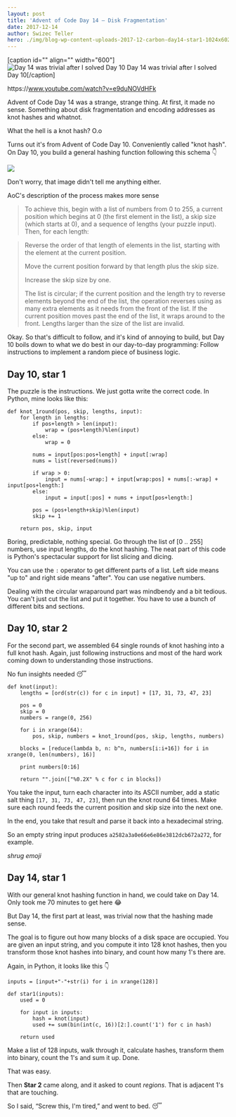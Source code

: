 ```yaml
---
layout: post
title: 'Advent of Code Day 14 – Disk Fragmentation'
date: 2017-12-14
author: Swizec Teller
hero: ./img/blog-wp-content-uploads-2017-12-carbon-day14-star1-1024x602.png
---
```

\[caption id="" align="" width="600"]![Day 14 was trivial after I solved Day 10](./img/blog-wp-content-uploads-2017-12-carbon-day14-star1-1024x602.png) Day 14 was trivial after I solved Day 10\[/caption]



https&#x3A;//www.youtube.com/watch?v=e9duNOVdHFk



Advent of Code Day 14 was a strange, strange thing. At first, it made no sense. Something about disk fragmentation and encoding addresses as knot hashes and whatnot.



What the hell is a knot hash? O.o



Turns out it's from Advent of Code Day 10. Conveniently called "knot hash". On Day 10, you build a general hashing function following this schema 👇



![](./img/blog-wp-content-uploads-2017-12-screen_shot_2017-12-14_at_08.50.05.png)



Don't worry, that image didn't tell me anything either.



AoC's description of the process makes more sense



> To achieve this, begin with a list of numbers from 0 to 255, a current position which begins at 0 (the first element in the list), a skip size (which starts at 0), and a sequence of lengths (your puzzle input). Then, for each length:



> Reverse the order of that length of elements in the list, starting with the element at the current position.
>
>
>
> Move the current position forward by that length plus the skip size.
>
>
>
> Increase the skip size by one.
>
>
>
> The list is circular; if the current position and the length try to reverse elements beyond the end of the list, the operation reverses using as many extra elements as it needs from the front of the list. If the current position moves past the end of the list, it wraps around to the front. Lengths larger than the size of the list are invalid.



Okay. So that's difficult to follow, and it's kind of annoying to build, but Day 10 boils down to what we do best in our day-to-day programming: Follow instructions to implement a random piece of business logic.



## Day 10, star 1



The puzzle is the instructions. We just gotta write the correct code. In Python, mine looks like this:



```
def knot_1round(pos, skip, lengths, input):
    for length in lengths:
        if pos+length > len(input):
            wrap = (pos+length)%len(input)
        else:
            wrap = 0

        nums = input[pos:pos+length] + input[:wrap]
        nums = list(reversed(nums))
        
        if wrap > 0:
            input = nums[-wrap:] + input[wrap:pos] + nums[:-wrap] + input[pos+length:]
        else:
            input = input[:pos] + nums + input[pos+length:]

        pos = (pos+length+skip)%len(input)
        skip += 1

    return pos, skip, input
```



Boring, predictable, nothing special. Go through the list of \[0 .. 255] numbers, use input lengths, do the knot hashing. The neat part of this code is Python's spectacular support for list slicing and dicing.



You can use the `:` operator to get different parts of a list. Left side means "up to" and right side means "after". You can use negative numbers.



Dealing with the circular wraparound part was mindbendy and a bit tedious. You can't just cut the list and put it together. You have to use a bunch of different bits and sections.



## Day 10, star 2



For the second part, we assembled 64 single rounds of knot hashing into a full knot hash. Again, just following instructions and most of the hard work coming down to understanding those instructions.



No fun insights needed 😴



```
def knot(input):
    lengths = [ord(str(c)) for c in input] + [17, 31, 73, 47, 23]

    pos = 0
    skip = 0
    numbers = range(0, 256)
    
    for i in xrange(64):
        pos, skip, numbers = knot_1round(pos, skip, lengths, numbers)
        
    blocks = [reduce(lambda b, n: b^n, numbers[i:i+16]) for i in xrange(0, len(numbers), 16)]

    print numbers[0:16]

    return "".join(["%0.2X" % c for c in blocks])
```



You take the input, turn each character into its ASCII number, add a static salt thing `[17, 31, 73, 47, 23]`, then run the knot round 64 times. Make sure each round feeds the current position and skip size into the next one.



In the end, you take that result and parse it back into a hexadecimal string.



So an empty string input produces `a2582a3a0e66e6e86e3812dcb672a272`, for example.



_shrug emoji_



## Day 14, star 1



With our general knot hashing function in hand, we could take on Day 14. Only took me 70 minutes to get here 😂



But Day 14, the first part at least, was trivial now that the hashing made sense.



The goal is to figure out how many blocks of a disk space are occupied. You are given an input string, and you compute it into 128 knot hashes, then you transform those knot hashes into binary, and count how many 1's there are.



Again, in Python, it looks like this 👇



```
inputs = [input+"-"+str(i) for i in xrange(128)]

def star1(inputs):
    used = 0

    for input in inputs:
        hash = knot(input)
        used += sum(bin(int(c, 16))[2:].count('1') for c in hash)

    return used
```



Make a list of 128 inputs, walk through it, calculate hashes, transform them into binary, count the 1's and sum it up. Done.



That was easy.



Then **Star 2** came along, and it asked to count _regions_. That is adjacent 1's that are touching.



So I said, “Screw this, I'm tired,” and went to bed. 😴